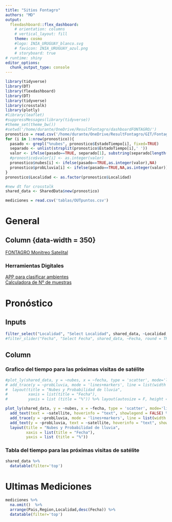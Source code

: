 ```yaml
---
title: "Sitios Fontagro"
authors: "MD"
output: 
  flexdashboard::flex_dashboard:
    # orientation: columns
    # vertical_layout: fill
    theme: cosmo
    #logo: INIA_URUGUAY_blanco.svg
    # favicon: INIA_URUGUAY_azul.png
    # storyboard: true
# runtime: shiny
editor_options: 
  chunk_output_type: console
---
```


```r
library(tidyverse)
library(DT)
library(flexdashboard)
library(DT)
library(tidyverse)
library(crosstalk)
library(plotly)
#library(leaflet)
#suppressMessages(library(tidyverse))
#theme_set(theme_bw())
#setwd('/home/durante/OneDrive/ResultFontagro/dashboardFONTAGRO/')
pronostico = read.csv('/home/durante/OneDrive/ResultFontagro/GIT/FontagroMuestreos/tablas/OUTpronostico.csv')
for (i in 1:nrow(pronostico)){
  pasado <- grepl("%nubes", pronostico$EstadoTiempo[i], fixed=TRUE)
  separado <- unlist(strsplit(pronostico$EstadoTiempo[i],' '))
  valor <- ifelse(pasado==TRUE, separado[1], substring(separado[length(separado)],1,nchar(separado[length(separado)])-1))
  #pronostico$valor[i] <- as.integer(valor)
  pronostico$nubes[i] <- ifelse(pasado==TRUE,as.integer(valor),NA)
  pronostico$probLluvia[i] <- ifelse(pasado==TRUE,NA,as.integer(valor))
}
pronostico$Localidad <- as.factor(pronostico$Localidad)

#new dt for crosstalk
shared_data <- SharedData$new(pronostico)

mediciones = read.csv('tablas/OUTpuntos.csv')
```

# General

## Column {data-width = 350} {.tabset}
[FONTAGRO Monitreo Satelital](https://www.fontagro.org/new/proyectos/monitoreosatelital)

### Herramientas Digitales
[APP para clasificar ambientes](https://ee-fontagrobiomasa.projects.earthengine.app/view/clasificacion)  
[Calculadora de Nº de muestras](https://fontagrobiomasa.shinyapps.io/calculadoraNmuestras/)

# Pronóstico
Inputs {.sidebar data-width=250}
-----------------------------------------------

```r
filter_select("Localidad", "Select Localidad", shared_data, ~Localidad, multiple = FALSE)
#filter_slider("Fecha", "Select Fecha", shared_data, ~Fecha, round = TRUE, ticks = FALSE)
```
Column {data-width=700}
---------------------------------------------

### Grafico del tiempo para las próximas visitas de satélite
```r
#plot_ly(shared_data, y = ~nubes, x = ~fecha, type = 'scatter', mode='lines+markers', line = list(width = 1), color = I(~Localidad), orientation = 'h') %>%
# add_trace(y = ~probLluvia, mode = 'lines+markers', line = list(width = 1, dash = 'dot')) %>%
#  layout(title = "Nubes y Probabilidad de lluvia",
#         xaxis = list(title = "Fecha"),
#         yaxis = list (title = "%")) %>% layout(autosize = F, height = 300)

plot_ly(shared_data, y = ~nubes, x = ~fecha, type = 'scatter', mode='lines+markers', line = list(width = 1), color = I(~Localidad), orientation = 'h') %>%
  add_text(text = ~satellite, hoverinfo = "text", showlegend = FALSE) %>% 
  add_trace(y = ~probLluvia, mode = 'lines+markers', line = list(width = 1, dash = 'dot'), showlegend = FALSE) %>%
  add_text(y = ~probLluvia, text = ~satellite, hoverinfo = "text", showlegend = FALSE) %>% 
  layout(title = "Nubes y Probabilidad de lluvia",
         xaxis = list(title = "Fecha"),
         yaxis = list (title = "%"))


```

### Tabla del tiempo para las próximas visitas de satélite
```r
shared_data %>%
  datatable(filter='top')
```
#  Ultimas Mediciones
```r
mediciones %>%
  na.omit()  %>%
  arrange(Pais,Region,Localidad,desc(Fecha)) %>% 
  datatable(filter='top')
```
